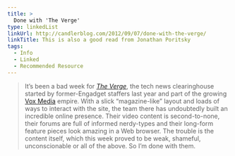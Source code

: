 ```yaml
---
title: >
  Done with 'The Verge'
type: linkedList
linkUrl: http://candlerblog.com/2012/09/07/done-with-the-verge/
linkTitle: This is also a good read from Jonathan Poritsky
tags:
  - Info
  - Linked
  - Recommended Resource
---
```


> It’s been a bad week for [_The Verge_](http://www.theverge.com/), the tech news clearinghouse started by former-Engadget staffers last year and part of the growing [Vox Media](http://www.voxmedia.com/) empire. With a slick “magazine-like” layout and loads of ways to interact with the site, the team there has undoubtedly built an incredible online presence. Their video content is second-to-none, their forums are full of informed nerdy-types and their long-form feature pieces look amazing in a Web browser. The trouble is the content itself, which this week proved to be weak, shameful, unconscionable or all of the above. So I’m done with them.
